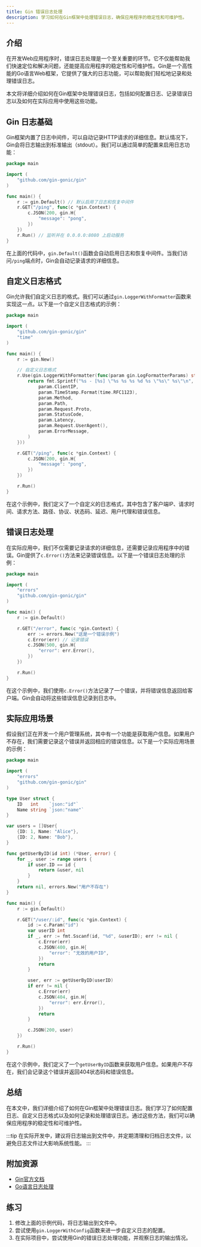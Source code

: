 ```yaml
---
title: Gin 错误日志处理
description: 学习如何在Gin框架中处理错误日志，确保应用程序的稳定性和可维护性。
---
```


## 介绍

在开发Web应用程序时，错误日志处理是一个至关重要的环节。它不仅能帮助我们快速定位和解决问题，还能提高应用程序的稳定性和可维护性。Gin是一个高性能的Go语言Web框架，它提供了强大的日志功能，可以帮助我们轻松地记录和处理错误日志。

本文将详细介绍如何在Gin框架中处理错误日志，包括如何配置日志、记录错误日志以及如何在实际应用中使用这些功能。

## Gin 日志基础

Gin框架内置了日志中间件，可以自动记录HTTP请求的详细信息。默认情况下，Gin会将日志输出到标准输出（stdout）。我们可以通过简单的配置来启用日志功能：

```go
package main

import (
    "github.com/gin-gonic/gin"
)

func main() {
    r := gin.Default() // 默认启用了日志和恢复中间件
    r.GET("/ping", func(c *gin.Context) {
        c.JSON(200, gin.H{
            "message": "pong",
        })
    })
    r.Run() // 监听并在 0.0.0.0:8080 上启动服务
}
```

在上面的代码中，`gin.Default()`函数会自动启用日志和恢复中间件。当我们访问`/ping`端点时，Gin会自动记录请求的详细信息。

## 自定义日志格式

Gin允许我们自定义日志的格式。我们可以通过`gin.LoggerWithFormatter`函数来实现这一点。以下是一个自定义日志格式的示例：

```go
package main

import (
    "github.com/gin-gonic/gin"
    "time"
)

func main() {
    r := gin.New()

    // 自定义日志格式
    r.Use(gin.LoggerWithFormatter(func(param gin.LogFormatterParams) string {
        return fmt.Sprintf("%s - [%s] \"%s %s %s %d %s \"%s\" %s\"\n",
            param.ClientIP,
            param.TimeStamp.Format(time.RFC1123),
            param.Method,
            param.Path,
            param.Request.Proto,
            param.StatusCode,
            param.Latency,
            param.Request.UserAgent(),
            param.ErrorMessage,
        )
    }))

    r.GET("/ping", func(c *gin.Context) {
        c.JSON(200, gin.H{
            "message": "pong",
        })
    })

    r.Run()
}
```

在这个示例中，我们定义了一个自定义的日志格式，其中包含了客户端IP、请求时间、请求方法、路径、协议、状态码、延迟、用户代理和错误信息。

## 错误日志处理

在实际应用中，我们不仅需要记录请求的详细信息，还需要记录应用程序中的错误。Gin提供了`c.Error()`方法来记录错误信息。以下是一个错误日志处理的示例：

```go
package main

import (
    "errors"
    "github.com/gin-gonic/gin"
)

func main() {
    r := gin.Default()

    r.GET("/error", func(c *gin.Context) {
        err := errors.New("这是一个错误示例")
        c.Error(err) // 记录错误
        c.JSON(500, gin.H{
            "error": err.Error(),
        })
    })

    r.Run()
}
```

在这个示例中，我们使用`c.Error()`方法记录了一个错误，并将错误信息返回给客户端。Gin会自动将这些错误信息记录到日志中。

## 实际应用场景

假设我们正在开发一个用户管理系统，其中有一个功能是获取用户信息。如果用户不存在，我们需要记录这个错误并返回相应的错误信息。以下是一个实际应用场景的示例：

```go
package main

import (
    "errors"
    "github.com/gin-gonic/gin"
)

type User struct {
    ID   int    `json:"id"`
    Name string `json:"name"`
}

var users = []User{
    {ID: 1, Name: "Alice"},
    {ID: 2, Name: "Bob"},
}

func getUserByID(id int) (*User, error) {
    for _, user := range users {
        if user.ID == id {
            return &user, nil
        }
    }
    return nil, errors.New("用户不存在")
}

func main() {
    r := gin.Default()

    r.GET("/user/:id", func(c *gin.Context) {
        id := c.Param("id")
        var userID int
        if _, err := fmt.Sscanf(id, "%d", &userID); err != nil {
            c.Error(err)
            c.JSON(400, gin.H{
                "error": "无效的用户ID",
            })
            return
        }

        user, err := getUserByID(userID)
        if err != nil {
            c.Error(err)
            c.JSON(404, gin.H{
                "error": err.Error(),
            })
            return
        }

        c.JSON(200, user)
    })

    r.Run()
}
```

在这个示例中，我们定义了一个`getUserByID`函数来获取用户信息。如果用户不存在，我们会记录这个错误并返回404状态码和错误信息。

## 总结

在本文中，我们详细介绍了如何在Gin框架中处理错误日志。我们学习了如何配置日志、自定义日志格式以及如何记录和处理错误日志。通过这些方法，我们可以确保应用程序的稳定性和可维护性。

:::tip
在实际开发中，建议将日志输出到文件中，并定期清理和归档日志文件，以避免日志文件过大影响系统性能。
:::

## 附加资源

- [Gin官方文档](https://gin-gonic.com/docs/)
- [Go语言日志处理](https://golang.org/pkg/log/)

## 练习

1. 修改上面的示例代码，将日志输出到文件中。
2. 尝试使用`gin.LoggerWithConfig`函数来进一步自定义日志的配置。
3. 在实际项目中，尝试使用Gin的错误日志处理功能，并观察日志的输出情况。
